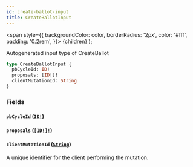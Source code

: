 ```yaml
---
id: create-ballot-input
title: CreateBallotInput
---
```


<span
style={{
      backgroundColor: color,
      borderRadius: '2px',
      color: '#fff',
      padding: '0.2rem',
    }}>
{children}
</span>
);

Autogenerated input type of CreateBallot

```graphql
type CreateBallotInput {
  pbCycleId: ID!
  proposals: [ID!]!
  clientMutationId: String
}
```

### Fields

#### `pbCycleId` ([`ID!`](/api/scalars/id))

#### `proposals` ([`[ID!]!`](/api/scalars/id))

#### `clientMutationId` ([`String`](/api/scalars/string))

A unique identifier for the client performing the mutation.
